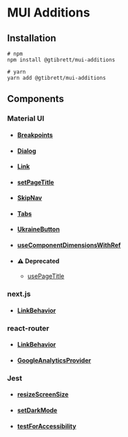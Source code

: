 
<Meta title="Read Me"/>

# MUI Additions

## Installation

```shell
# npm
npm install @gtibrett/mui-additions

# yarn
yarn add @gtibrett/mui-additions
```

## Components

### Material UI

* #### [Breakpoints](?path=/docs/mui-Breakpoints--docs)
* #### [Dialog](?path=/docs/mui-Dialog--docs)
* #### [Link](?path=/docs/mui-Link--docs)
* #### [setPageTitle](?path=/docs/mui-setPageTitle--docs)
* #### [SkipNav](?path=/docs/mui-SkipNav--docs)
* #### [Tabs](?path=/docs/mui-Tabs--docs)
* #### [UkraineButton](?path=/docs/mui-UkraineButton--docs)
* #### [useComponentDimensionsWithRef](?path=/docs/mui-useComponentDimensionsWithRef--docs)
* #### ⚠ Deprecated
  * [usePageTitle](?path=/docs/⚠-deprecated-mui-usepagetitle--docs)

### next.js

* #### [LinkBehavior](?path=/docs/nextjs-LinkBehavior--docs)

### react-router

* #### [LinkBehavior](?path=/docs/react-router-LinkBehavior--docs)
* #### [GoogleAnalyticsProvider](?path=/docs/react-router-GoogleAnalyticsProvider--docs)

### Jest

* #### [resizeScreenSize](?path=/docs/jest-resizeScreenSize--docs)
* #### [setDarkMode](?path=/docs/jest-setDarkMode--docs)
* #### [testForAccessibility](?path=/docs/jest-testForAccessibility--docs)